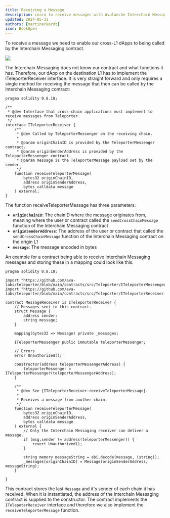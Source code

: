 ```yaml
---
title: Receiving a Message
description: Learn to receive messages with Avalanche Interchain Messaging.
updated: 2024-05-31
authors: [martineckardt]
icon: BookOpen
---
```


To receive a message we need to enable our cross-L1 dApps to being called by the Interchain Messaging contract.

![](/course-images/teleporter/teleporter-source-destination-with-relayer.png)

The Interchain Messaging does not know our contract and what functions it has. Therefore, our dApp on the destination L1 has to implement the ITeleporterReceiver interface. It is very straight forward and only requires a single method for receiving the message that then can be called by the Interchain Messaging contract:

```solidity
pragma solidity 0.8.18;

/**
 * @dev Interface that cross-chain applications must implement to receive messages from Teleporter.
 */
interface ITeleporterReceiver {
    /**
     * @dev Called by TeleporterMessenger on the receiving chain.
     *
     * @param originChainID is provided by the TeleporterMessenger contract.
     * @param originSenderAddress is provided by the TeleporterMessenger contract.
     * @param message is the TeleporterMessage payload set by the sender.
     */
    function receiveTeleporterMessage(
        bytes32 originChainID,
        address originSenderAddress,
        bytes calldata message
    ) external;
}
```

The function receiveTeleporterMessage has three parameters:

- **`originChainID`**: The chainID where the message originates from, meaning where the user or contract called the `sendCrossChainMessage` function of the Interchain Messaging contract
- **`originSenderAddress`**: The address of the user or contract that called the `sendCrossChainMessage` function of the Interchain Messaging contract on the origin L1
- **`message`**: The message encoded in bytes

An example for a contract being able to receive Interchain Messaging messages and storing these in a mapping could look like this:

```solidity
pragma solidity 0.8.18;

import "https://github.com/ava-labs/teleporter/blob/main/contracts/src/Teleporter/ITeleporterMessenger.sol";
import "https://github.com/ava-labs/teleporter/blob/main/contracts/src/Teleporter/ITeleporterReceiver.sol";

contract MessageReceiver is ITeleporterReceiver {
    // Messages sent to this contract.
    struct Message {
        address sender;
        string message;
    }
  
  	mapping(bytes32 => Message) private _messages;

    ITeleporterMessenger public immutable teleporterMessenger;

    // Errors
    error Unauthorized();

    constructor(address teleporterMessengerAddress) {
        teleporterMessenger = ITeleporterMessenger(teleporterMessengerAddress);
    }

    /**
     * @dev See {ITeleporterReceiver-receiveTeleporterMessage}.
     *
     * Receives a message from another chain.
     */
    function receiveTeleporterMessage(
        bytes32 originChainID,
        address originSenderAddress,
        bytes calldata message
    ) external {
      	// Only the Interchain Messaging receiver can deliver a message.
        if (msg.sender != address(teleporterMessenger)) {
            revert Unauthorized();
        }
      
        string memory messageString = abi.decode(message, (string));
        _messages[originChainID] = Message(originSenderAddress, messageString);
    }

}
```

This contract stores the last `Message` and it's sender of each chain it has received. When it is instantiated, the address of the Interchain Messaging contract is supplied to the constructor. The contract implements the `ITelepoterReceiver` interface and therefore we also implement the `receiveTeleporterMessage` function. 

<Quiz quizId="305"/>